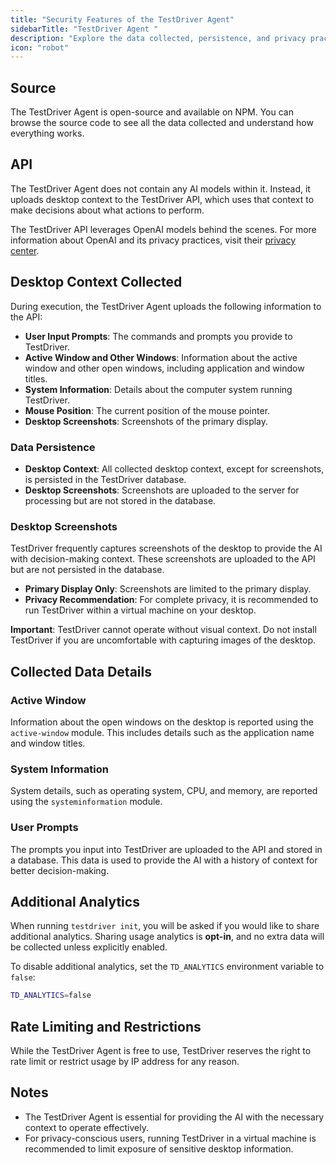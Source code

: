 ```yaml
---
title: "Security Features of the TestDriver Agent"
sidebarTitle: "TestDriver Agent "
description: "Explore the data collected, persistence, and privacy practices of the TestDriver Agent."
icon: "robot"
---
```


## Source
The TestDriver Agent is open-source and available on NPM. You can browse the source code to see all the data collected and understand how everything works.

## API
The TestDriver Agent does not contain any AI models within it. Instead, it uploads desktop context to the TestDriver API, which uses that context to make decisions about what actions to perform. 

The TestDriver API leverages OpenAI models behind the scenes. For more information about OpenAI and its privacy practices, visit their [privacy center](https://openai.com/privacy).

## Desktop Context Collected
During execution, the TestDriver Agent uploads the following information to the API:

- **User Input Prompts**: The commands and prompts you provide to TestDriver.
- **Active Window and Other Windows**: Information about the active window and other open windows, including application and window titles.
- **System Information**: Details about the computer system running TestDriver.
- **Mouse Position**: The current position of the mouse pointer.
- **Desktop Screenshots**: Screenshots of the primary display.

### Data Persistence
- **Desktop Context**: All collected desktop context, except for screenshots, is persisted in the TestDriver database.
- **Desktop Screenshots**: Screenshots are uploaded to the server for processing but are not stored in the database.

### Desktop Screenshots
TestDriver frequently captures screenshots of the desktop to provide the AI with decision-making context. These screenshots are uploaded to the API but are not persisted in the database. 

- **Primary Display Only**: Screenshots are limited to the primary display.
- **Privacy Recommendation**: For complete privacy, it is recommended to run TestDriver within a virtual machine on your desktop.

**Important**: TestDriver cannot operate without visual context. Do not install TestDriver if you are uncomfortable with capturing images of the desktop.

## Collected Data Details

### Active Window
Information about the open windows on the desktop is reported using the `active-window` module. This includes details such as the application name and window titles.

### System Information
System details, such as operating system, CPU, and memory, are reported using the `systeminformation` module.

### User Prompts
The prompts you input into TestDriver are uploaded to the API and stored in a database. This data is used to provide the AI with a history of context for better decision-making.

## Additional Analytics
When running `testdriver init`, you will be asked if you would like to share additional analytics. Sharing usage analytics is **opt-in**, and no extra data will be collected unless explicitly enabled.

To disable additional analytics, set the `TD_ANALYTICS` environment variable to `false`:
```bash
TD_ANALYTICS=false
```

## Rate Limiting and Restrictions
While the TestDriver Agent is free to use, TestDriver reserves the right to rate limit or restrict usage by IP address for any reason.

## Notes
- The TestDriver Agent is essential for providing the AI with the necessary context to operate effectively.
- For privacy-conscious users, running TestDriver in a virtual machine is recommended to limit exposure of sensitive desktop information.
